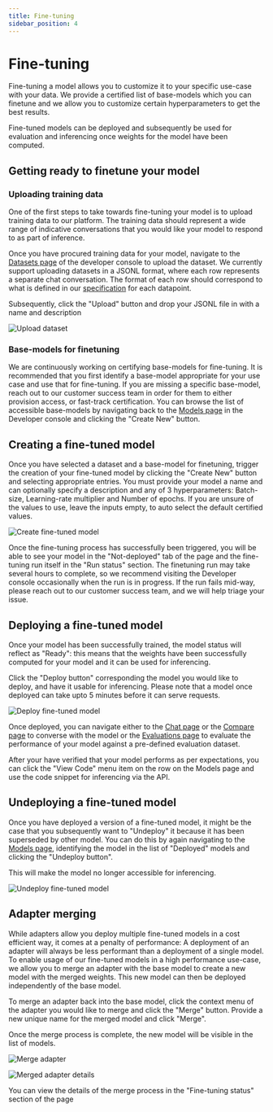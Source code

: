 ```yaml
---
title: Fine-tuning
sidebar_position: 4
---
```


# Fine-tuning

Fine-tuning a model allows you to customize it to your specific use-case with your data. We provide a certified list of base-models which you can finetune and we allow you to customize certain hyperparameters to get the best results.

Fine-tuned models can be deployed and subsequently be used for evaluation and inferencing once weights for the model have been computed.

## Getting ready to finetune your model

### Uploading training data

One of the first steps to take towards fine-tuning your model is to upload training data to our platform.
The training data should represent a wide range of indicative conversations that you would like your model to respond to as part of inference.

Once you have procured training data for your model, navigate to the [Datasets page](https://chat.services.silogen.ai/console/datasets) of the developer console to upload the dataset.
We currently support uploading datasets in a JSONL format, where each row represents a separate chat conversation. The format of each row should correspond to what is defined in our [specification](datasets.mdx#fine-tuning) for each datapoint.

Subsequently, click the "Upload" button and drop your JSONL file in with a name and description

![Upload dataset](/img/finetuning/upload-finetuning-dataset.png)

### Base-models for finetuning

We are continuously working on certifying base-models for fine-tuning. It is recommended that you first identify a base-model appropriate for your use case and use that for fine-tuning.
If you are missing a specific base-model, reach out to our customer success team in order for them to either provision access, or fast-track certification.
You can browse the list of accessible base-models by navigating back to the [Models page](https://chat.services.silogen.ai/console/models) in the Developer console and clicking the "Create New" button.

## Creating a fine-tuned model

Once you have selected a dataset and a base-model for finetuning, trigger the creation of your fine-tuned model by clicking the "Create New" button and selecting appropriate entries.
You must provide your model a name and can optionally specify a description and any of 3 hyperparameters: Batch-size, Learning-rate multiplier and Number of epochs. If you are unsure of the values to use, leave the inputs empty, to auto select the default certified values.

![Create fine-tuned model](/img/finetuning/trigger-finetuning.png)

Once the fine-tuning process has successfully been triggered, you will be able to see your model in the "Not-deployed" tab of the page and the fine-tuning run itself in the "Run status" section.
The finetuning run may take several hours to complete, so we recommend visiting the Developer console occasionally when the run is in progress. If the run fails mid-way, please reach out to our customer success team, and we will help triage your issue.

## Deploying a fine-tuned model

Once your model has been successfully trained, the model status will reflect as "Ready": this means that the weights have been successfully computed for your model and it can be used for inferencing.

Click the "Deploy button" corresponding the model you would like to deploy, and have it usable for inferencing. Please note that a model once deployed can take upto 5 minutes before it can serve requests.

![Deploy fine-tuned model](/img/finetuning/deploy-finetuned-model.png)

Once deployed, you can navigate either to the [Chat page](https://chat.services.silogen.ai/console/chat) or the [Compare page](https://chat.services.silogen.ai/console/chat) to converse with the model or the [Evaluations page](https://chat.services.silogen.ai/console/evaluations) to evaluate the performance of your model against a pre-defined evaluation dataset.

After your have verified that your model performs as per expectations, you can click the "View Code" menu item on the row on the Models page and use the code snippet for inferencing via the API.

## Undeploying a fine-tuned model

Once you have deployed a version of a fine-tuned model, it might be the case that you subsequently want to "Undeploy" it because it has been superseded by other model. You can do this by again navigating to the [Models page](https://chat.services.silogen.ai/console/models), identifying the model in the list of "Deployed" models and clicking the "Undeploy button".

This will make the model no longer accessible for inferencing.

![Undeploy fine-tuned model](/img/finetuning/undeploy-finetuned-model.png)

## Adapter merging

While adapters allow you deploy multiple fine-tuned models in a cost efficient way, it comes at a penalty of performance: A deployment of an adapter will always be less performant than a deployment of a single model.
To enable usage of our fine-tuned models in a high performance use-case, we allow you to merge an adapter with the base model to create a new model with the merged weights. This new model can then be deployed independently of the base model.

To merge an adapter back into the base model, click the context menu of the adapter you would like to merge and click the "Merge" button. Provide a new unique name for the merged model and click "Merge".

Once the merge process is complete, the new model will be visible in the list of models.

![Merge adapter](/img/finetuning/merge-adapter.png)

![Merged adapter details](/img/finetuning/merge-adapter-modal.png)

You can view the details of the merge process in the "Fine-tuning status" section of the page
